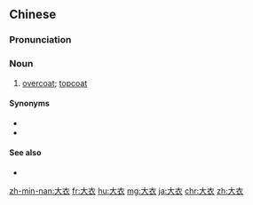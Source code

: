==Chinese==
{{zh-forms}}

===Pronunciation===
{{zh-pron
|m=dàyī
|c=daai6 ji1
|mn=tōa-i
|md=duâi-ĭ
|cat=n
}}

===Noun===
{{zh-noun}}

# [[overcoat]]; [[topcoat]]

====Synonyms====
* {{zh-l|外套}}
* {{zh-l|外衣}}

====See also====
* {{zh-l|夹克|jacket}}

{{zh-cat|Elementary}}

[[zh-min-nan:大衣]]
[[fr:大衣]]
[[hu:大衣]]
[[mg:大衣]]
[[ja:大衣]]
[[chr:大衣]]
[[zh:大衣]]